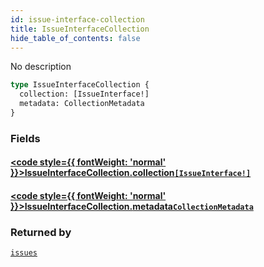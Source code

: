 ```yaml
---
id: issue-interface-collection
title: IssueInterfaceCollection
hide_table_of_contents: false
---
```








No description

```graphql
type IssueInterfaceCollection {
  collection: [IssueInterface!]
  metadata: CollectionMetadata
}
```


### Fields

#### [<code style={{ fontWeight: 'normal' }}>IssueInterfaceCollection.<b>collection</b></code>](#)<Bullet />[`[IssueInterface!]`](/api/graphql/documentation/interfaces/issue-interface) <Badge class="secondary" text="list"/> <Badge class="secondary" text="interface"/>
> 
> 

#### [<code style={{ fontWeight: 'normal' }}>IssueInterfaceCollection.<b>metadata</b></code>](#)<Bullet />[`CollectionMetadata`](/api/graphql/documentation/objects/collection-metadata) <Badge class="secondary" text="object"/>
> 
> 



### Returned by

[`issues`](/api/graphql/documentation/queries/issues)  <Badge class="secondary" text="query"/>



